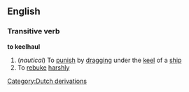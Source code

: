 ==English==
===Transitive verb===
'''to keelhaul'''
#(''nautical'') To [[punish]] by [[dragging]] under the [[keel]] of a [[ship]]
#To [[rebuke]] [[harsh]]ly
[[Category:Dutch derivations]]
